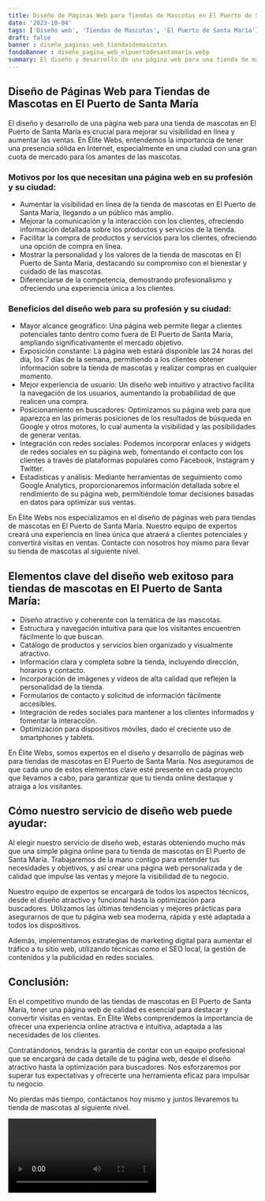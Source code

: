 ```yaml
---
title: Diseño de Páginas Web para Tiendas de Mascotas en El Puerto de Santa María
date: '2023-10-04'
tags: ['Diseño web', 'Tiendas de Mascotas', 'El Puerto de Santa María']
draft: false
banner : diseño_paginas_web_tiendasdemascotas
fondoBanner : diseño_pagina_web_elpuertodesantamaría.webp
summary: El diseño y desarrollo de una página web para una tienda de mascotas en El Puerto de Santa María es crucial para mejorar su visibilidad en línea y aumentar las ventas. En Élite Webs, entendemos la importancia de tener una presencia sólida en Internet, especialmente en una ciudad con una gran cuota de mercado para los amantes de las mascotas.
---
```


## Diseño de Páginas Web para Tiendas de Mascotas en El Puerto de Santa María

El diseño y desarrollo de una página web para una tienda de mascotas en El Puerto de Santa María es crucial para mejorar su visibilidad en línea y aumentar las ventas. En Élite Webs, entendemos la importancia de tener una presencia sólida en Internet, especialmente en una ciudad con una gran cuota de mercado para los amantes de las mascotas.

### Motivos por los que necesitan una página web en su profesión y su ciudad:

- Aumentar la visibilidad en línea de la tienda de mascotas en El Puerto de Santa María, llegando a un público más amplio.
- Mejorar la comunicación y la interacción con los clientes, ofreciendo información detallada sobre los productos y servicios de la tienda.
- Facilitar la compra de productos y servicios para los clientes, ofreciendo una opción de compra en línea.
- Mostrar la personalidad y los valores de la tienda de mascotas en El Puerto de Santa María, destacando su compromiso con el bienestar y cuidado de las mascotas.
- Diferenciarse de la competencia, demostrando profesionalismo y ofreciendo una experiencia única a los clientes.

### Beneficios del diseño web para su profesión y su ciudad:

- Mayor alcance geográfico: Una página web permite llegar a clientes potenciales tanto dentro como fuera de El Puerto de Santa María, ampliando significativamente el mercado objetivo.
- Exposición constante: La página web estará disponible las 24 horas del día, los 7 días de la semana, permitiendo a los clientes obtener información sobre la tienda de mascotas y realizar compras en cualquier momento.
- Mejor experiencia de usuario: Un diseño web intuitivo y atractivo facilita la navegación de los usuarios, aumentando la probabilidad de que realicen una compra.
- Posicionamiento en buscadores: Optimizamos su página web para que aparezca en las primeras posiciones de los resultados de búsqueda en Google y otros motores, lo cual aumenta la visibilidad y las posibilidades de generar ventas.
- Integración con redes sociales: Podemos incorporar enlaces y widgets de redes sociales en su página web, fomentando el contacto con los clientes a través de plataformas populares como Facebook, Instagram y Twitter.
- Estadísticas y análisis: Mediante herramientas de seguimiento como Google Analytics, proporcionaremos información detallada sobre el rendimiento de su página web, permitiéndole tomar decisiones basadas en datos para optimizar sus ventas.

En Élite Webs nos especializamos en el diseño de páginas web para tiendas de mascotas en El Puerto de Santa María. Nuestro equipo de expertos creará una experiencia en línea única que atraerá a clientes potenciales y convertirá visitas en ventas. Contacte con nosotros hoy mismo para llevar su tienda de mascotas al siguiente nivel.

<GifSeo />

<Cta />

## Elementos clave del diseño web exitoso para tiendas de mascotas en El Puerto de Santa María:

- Diseño atractivo y coherente con la temática de las mascotas.
- Estructura y navegación intuitiva para que los visitantes encuentren fácilmente lo que buscan.
- Catálogo de productos y servicios bien organizado y visualmente atractivo.
- Información clara y completa sobre la tienda, incluyendo dirección, horarios y contacto.
- Incorporación de imágenes y videos de alta calidad que reflejen la personalidad de la tienda.
- Formularios de contacto y solicitud de información fácilmente accesibles.
- Integración de redes sociales para mantener a los clientes informados y fomentar la interacción.
- Optimización para dispositivos móviles, dado el creciente uso de smartphones y tablets.

En Élite Webs, somos expertos en el diseño y desarrollo de páginas web para tiendas de mascotas en El Puerto de Santa María. Nos aseguramos de que cada uno de estos elementos clave esté presente en cada proyecto que llevamos a cabo, para garantizar que tu tienda online destaque y atraiga a los visitantes.

## Cómo nuestro servicio de diseño web puede ayudar:

Al elegir nuestro servicio de diseño web, estarás obteniendo mucho más que una simple página online para tu tienda de mascotas en El Puerto de Santa María. Trabajaremos de la mano contigo para entender tus necesidades y objetivos, y así crear una página web personalizada y de calidad que impulse las ventas y mejore la visibilidad de tu negocio.

Nuestro equipo de expertos se encargará de todos los aspectos técnicos, desde el diseño atractivo y funcional hasta la optimización para buscadores. Utilizamos las últimas tendencias y mejores prácticas para asegurarnos de que tu página web sea moderna, rápida y esté adaptada a todos los dispositivos.

Además, implementamos estrategias de marketing digital para aumentar el tráfico a tu sitio web, utilizando técnicas como el SEO local, la gestión de contenidos y la publicidad en redes sociales.

## Conclusión:

En el competitivo mundo de las tiendas de mascotas en El Puerto de Santa María, tener una página web de calidad es esencial para destacar y convertir visitas en ventas. En Élite Webs comprendemos la importancia de ofrecer una experiencia online atractiva e intuitiva, adaptada a las necesidades de los clientes.

Contratándonos, tendrás la garantía de contar con un equipo profesional que se encargará de cada detalle de tu página web, desde el diseño atractivo hasta la optimización para buscadores. Nos esforzaremos por superar tus expectativas y ofrecerte una herramienta eficaz para impulsar tu negocio.

No pierdas más tiempo, contáctanos hoy mismo y juntos llevaremos tu tienda de mascotas al siguiente nivel.

<Video />

<CtaBot job='Tiendas de Mascotas' city='El Puerto de Santa María'/>

<Gmaps query='El Puerto de Santa María+españa+maps' />